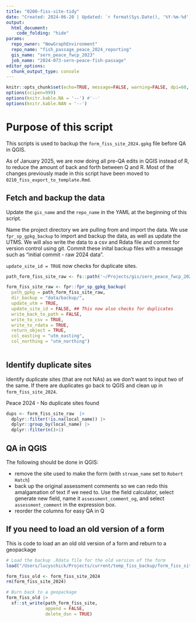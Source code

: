 ```yaml
---
title: "0200-fiss-site-tidy"
date: "Created: 2024-06-20 | Updated: `r format(Sys.Date(), '%Y-%m-%d')`"
output: 
  html_document:
    code_folding: "hide"
params:
  repo_owner: "NewGraphEnvironment"
  repo_name: "fish_passage_peace_2024_reporting"
  gis_name: "sern_peace_fwcp_2023"
  job_name: "2024-073-sern-peace-fish-passage"
editor_options: 
  chunk_output_type: console
---
```


```r
knitr::opts_chunk$set(echo=TRUE, message=FALSE, warning=FALSE, dpi=60, out.width = "100%", eval = FALSE)
options(scipen=999)
options(knitr.kable.NA = '--') #'--'
options(knitr.kable.NAN = '--')
```


# Purpose of this script

This scripts is used to backup the `form_fiss_site_2024.gpkg` file before QA in QGIS.

As of January 2025, we are now doing all pre-QA edits in QGIS instead of R, to reduce the amount of back and forth between Q and R. Most of the changes previously made in this script have been moved to `0210_fiss_export_to_template.Rmd`. 

## Fetch and backup the data

Update the `gis_name` and the `repo_name` in the YAML at the beginning of this script. 

Name the project directory we are pulling from and import the data. We use `fpr_sp_gpkg_backup` to import and backup the data, as well as update the UTMS. We will also write the data to a csv and Rdata file and commit for version control using git. Commit these inital backup files with a message such as "initial commit - raw 2024 data".

`update_site_id = TRUE` now checks for duplicate sites.

```r
path_form_fiss_site_raw <- fs::path('~/Projects/gis/sern_peace_fwcp_2023/data_field/2024/form_fiss_site_2024_raw.gpkg')

form_fiss_site_raw <- fpr::fpr_sp_gpkg_backup(
  path_gpkg = path_form_fiss_site_raw,
  dir_backup = "data/backup/",
  update_utm = TRUE,
  update_site_id = FALSE, ## This now also checks for duplicates
  write_back_to_path = FALSE,
  write_to_csv = TRUE,
  write_to_rdata = TRUE,
  return_object = TRUE,
  col_easting = "utm_easting",
  col_northing = "utm_northing")
  
```


## Identify duplicate sites

Identify duplicate sites (that are not NAs) as we don't want to input two of the same. 
If there are duplicates go back to QGIS and clean up in `form_fiss_site_2024`.

Peace 2024 - No duplicate sites found

```r
dups <- form_fiss_site_raw  |> 
  dplyr::filter(!is.na(local_name)) |> 
  dplyr::group_by(local_name) |> 
  dplyr::filter(n()>1)
```


## QA in QGIS

The following should be done in QGIS:

- remove the site used to make the form (with `stream_name` set to `Robert Hatch`)
- back up the original assessment comments so we can redo this amalgamation of text if we need to. Use the field calculator, select generate new field, name it `assessment_comment_og`, and select `assessment_comment` in the expression box. 
- reorder the columns for easy QA in Q


## If you need to load an old version of a form

This is code to load an an old old version of a form and reburn to a geopackage 

```r

# Load the backup .Rdata file for the old version of the form
load("/Users/lucyschick/Projects/current/temp_fiss_backup/form_fiss_site_2024.RData")

form_fiss_old <- form_fiss_site_2024
rm(form_fiss_site_2024)

# Burn back to a geopackage
form_fiss_old |> 
  sf::st_write(path_form_fiss_site,
               append = FALSE,
               delete_dsn = TRUE)
```

